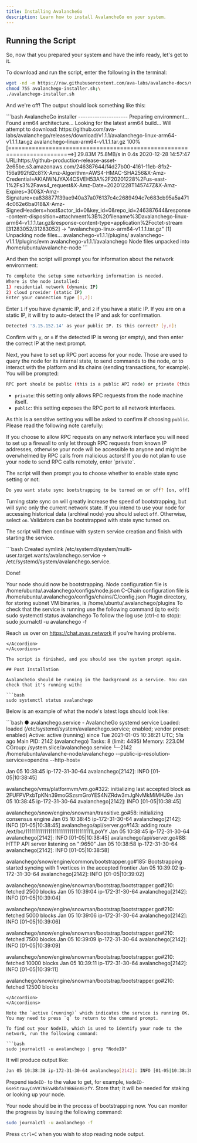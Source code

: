 ```yaml
---
title: Installing AvalancheGo
description: Learn how to install AvalancheGo on your system.
---
```


## Running the Script

So, now that you prepared your system and have the info ready, let's get to it.

To download and run the script, enter the following in the terminal:

```bash
wget -nd -m https://raw.githubusercontent.com/ava-labs/avalanche-docs/master/scripts/avalanchego-installer.sh;\
chmod 755 avalanchego-installer.sh;\
./avalanchego-installer.sh
```

And we're off! The output should look something like this:

<Accordions>
<Accordion title="Click to see the Terminal output">
```bash
AvalancheGo installer
---------------------
Preparing environment...
Found arm64 architecture...
Looking for the latest arm64 build...
Will attempt to download:
 https://github.com/ava-labs/avalanchego/releases/download/v1.1.1/avalanchego-linux-arm64-v1.1.1.tar.gz
avalanchego-linux-arm64-v1.1.1.tar.gz 100%[=========================================================================>]  29.83M  75.8MB/s    in 0.4s
2020-12-28 14:57:47 URL:https://github-production-release-asset-2e65be.s3.amazonaws.com/246387644/f4d27b00-4161-11eb-8fb2-156a992fd2c8?X-Amz-Algorithm=AWS4-HMAC-SHA256&X-Amz-Credential=AKIAIWNJYAX4CSVEH53A%2F20201228%2Fus-east-1%2Fs3%2Faws4_request&X-Amz-Date=20201228T145747Z&X-Amz-Expires=300&X-Amz-Signature=ea838877f39ae940a37a076137c4c2689494c7e683cb95a5a4714c062e6ba018&X-Amz-SignedHeaders=host&actor_id=0&key_id=0&repo_id=246387644&response-content-disposition=attachment%3B%20filename%3Davalanchego-linux-arm64-v1.1.1.tar.gz&response-content-type=application%2Foctet-stream [31283052/31283052] -> "avalanchego-linux-arm64-v1.1.1.tar.gz" [1]
Unpacking node files...
avalanchego-v1.1.1/plugins/
avalanchego-v1.1.1/plugins/evm
avalanchego-v1.1.1/avalanchego
Node files unpacked into /home/ubuntu/avalanche-node
```
</Accordion>
</Accordions>

And then the script will prompt you for information about the network environment:

```bash
To complete the setup some networking information is needed.
Where is the node installed:
1) residential network (dynamic IP)
2) cloud provider (static IP)
Enter your connection type [1,2]:
```

Enter `1` if you have dynamic IP, and `2` if you have a static IP. If you are on a static IP, it will try to auto-detect the IP and ask for confirmation.

```bash
Detected '3.15.152.14' as your public IP. Is this correct? [y,n]:
```

Confirm with `y`, or `n` if the detected IP is wrong (or empty), and then enter the correct IP at the next prompt.

Next, you have to set up RPC port access for your node. Those are used to query the node for its internal state, to send commands to the node, or to interact with the platform and its chains (sending transactions, for example). You will be prompted:

```bash
RPC port should be public (this is a public API node) or private (this is a validator)? [public, private]:
```

- `private`: this setting only allows RPC requests from the node machine itself.
- `public`: this setting exposes the RPC port to all network interfaces.

As this is a sensitive setting you will be asked to confirm if choosing `public`. Please read the following note carefully:

<Callout type="info">
If you choose to allow RPC requests on any network interface you will need to set up a firewall to only let through RPC requests from known IP addresses, otherwise your node will be accessible to anyone and might be overwhelmed by RPC calls from malicious actors! If you do not plan to use your node to send RPC calls remotely, enter `private`.
</Callout>

The script will then prompt you to choose whether to enable state sync setting or not:

```bash
Do you want state sync bootstrapping to be turned on or off? [on, off]:
```

Turning state sync on will greatly increase the speed of bootstrapping, but will sync only the current network state. If you intend to use your node for accessing historical data (archival node) you should select `off`. Otherwise, select `on`. Validators can be bootstrapped with state sync turned on.

The script will then continue with system service creation and finish with starting the service.

<Accordions>
<Accordion title="Click to see the final output">
```bash
Created symlink /etc/systemd/system/multi-user.target.wants/avalanchego.service → /etc/systemd/system/avalanchego.service.

Done!

Your node should now be bootstrapping.
Node configuration file is /home/ubuntu/.avalanchego/configs/node.json
C-Chain configuration file is /home/ubuntu/.avalanchego/configs/chains/C/config.json
Plugin directory, for storing subnet VM binaries, is /home/ubuntu/.avalanchego/plugins
To check that the service is running use the following command (q to exit):
sudo systemctl status avalanchego
To follow the log use (ctrl-c to stop):
sudo journalctl -u avalanchego -f

Reach us over on https://chat.avax.network if you're having problems.
```
</Accordion>
</Accordions>

The script is finished, and you should see the system prompt again.

## Post Installation

AvalancheGo should be running in the background as a service. You can check that it's running with:

```bash
sudo systemctl status avalanchego
```

Below is an example of what the node's latest logs should look like:

<Accordions>
<Accordion title="Click to expand and see the Logs">
```bash
● avalanchego.service - AvalancheGo systemd service
Loaded: loaded (/etc/systemd/system/avalanchego.service; enabled; vendor preset: enabled)
Active: active (running) since Tue 2021-01-05 10:38:21 UTC; 51s ago
Main PID: 2142 (avalanchego)
Tasks: 8 (limit: 4495)
Memory: 223.0M
CGroup: /system.slice/avalanchego.service
└─2142 /home/ubuntu/avalanche-node/avalanchego --public-ip-resolution-service=opendns --http-host=

Jan 05 10:38:45 ip-172-31-30-64 avalanchego[2142]: INFO [01-05|10:38:45] <P Chain> avalanchego/vms/platformvm/vm.go#322: initializing last accepted block as 2FUFPVPxbTpKNn39moGSzsmGroYES4NZRdw3mJgNvMkMiMHJ9e
Jan 05 10:38:45 ip-172-31-30-64 avalanchego[2142]: INFO [01-05|10:38:45] <P Chain> avalanchego/snow/engine/snowman/transitive.go#58: initializing consensus engine
Jan 05 10:38:45 ip-172-31-30-64 avalanchego[2142]: INFO [01-05|10:38:45] avalanchego/api/server.go#143: adding route /ext/bc/11111111111111111111111111111111LpoYY
Jan 05 10:38:45 ip-172-31-30-64 avalanchego[2142]: INFO [01-05|10:38:45] avalanchego/api/server.go#88: HTTP API server listening on ":9650"
Jan 05 10:38:58 ip-172-31-30-64 avalanchego[2142]: INFO [01-05|10:38:58] <P Chain> avalanchego/snow/engine/common/bootstrapper.go#185: Bootstrapping started syncing with 1 vertices in the accepted frontier
Jan 05 10:39:02 ip-172-31-30-64 avalanchego[2142]: INFO [01-05|10:39:02] <P Chain> avalanchego/snow/engine/snowman/bootstrap/bootstrapper.go#210: fetched 2500 blocks
Jan 05 10:39:04 ip-172-31-30-64 avalanchego[2142]: INFO [01-05|10:39:04] <P Chain> avalanchego/snow/engine/snowman/bootstrap/bootstrapper.go#210: fetched 5000 blocks
Jan 05 10:39:06 ip-172-31-30-64 avalanchego[2142]: INFO [01-05|10:39:06] <P Chain> avalanchego/snow/engine/snowman/bootstrap/bootstrapper.go#210: fetched 7500 blocks
Jan 05 10:39:09 ip-172-31-30-64 avalanchego[2142]: INFO [01-05|10:39:09] <P Chain> avalanchego/snow/engine/snowman/bootstrap/bootstrapper.go#210: fetched 10000 blocks
Jan 05 10:39:11 ip-172-31-30-64 avalanchego[2142]: INFO [01-05|10:39:11] <P Chain> avalanchego/snow/engine/snowman/bootstrap/bootstrapper.go#210: fetched 12500 blocks
```
</Accordion>
</Accordions>

Note the `active (running)` which indicates the service is running OK. You may need to press `q` to return to the command prompt.

To find out your NodeID, which is used to identify your node to the network, run the following command:

```bash
sudo journalctl -u avalanchego | grep "NodeID"
```

It will produce output like:

```bash
Jan 05 10:38:38 ip-172-31-30-64 avalanchego[2142]: INFO [01-05|10:38:38] avalanchego/node/node.go#428: Set node's ID to 6seStrauyCnVV7NEVwRbfaT9B6EnXEzfY
```

Prepend `NodeID-` to the value to get, for example, `NodeID-6seStrauyCnVV7NEVwRbfaT9B6EnXEzfY`. Store that; it will be needed for staking or looking up your node.

Your node should be in the process of bootstrapping now. You can monitor the progress by issuing the following command:

```bash
sudo journalctl -u avalanchego -f
```

Press `ctrl+C` when you wish to stop reading node output.
